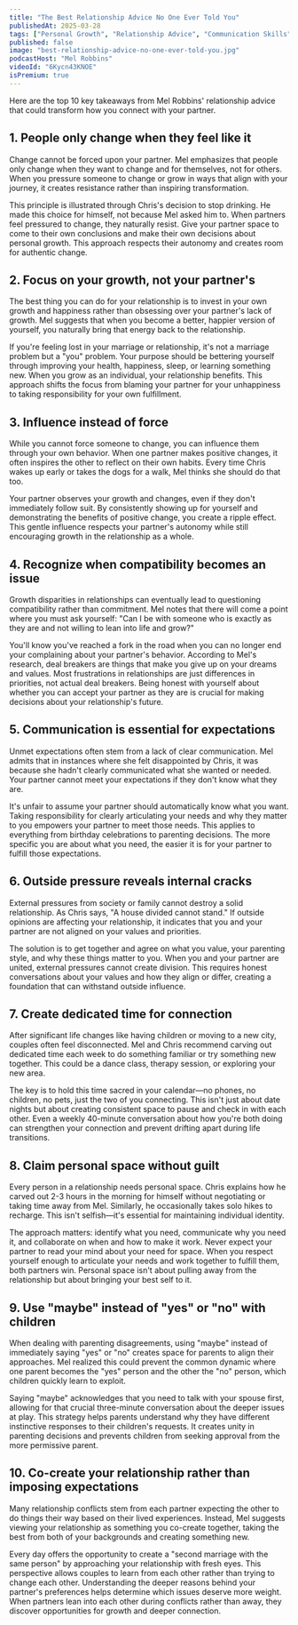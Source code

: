 ```yaml
---
title: "The Best Relationship Advice No One Ever Told You"
publishedAt: 2025-03-28
tags: ["Personal Growth", "Relationship Advice", "Communication Skills"]
published: false
image: "best-relationship-advice-no-one-ever-told-you.jpg"
podcastHost: "Mel Robbins"
videoId: "6Kycn43KNOE"
isPremium: true
---
```



<PodcastSummaryPageLayout frontmatter={frontmatter}>

Here are the top 10 key takeaways from Mel Robbins' relationship advice that could transform how you connect with your partner.

## 1. People only change when they feel like it

Change cannot be forced upon your partner. Mel emphasizes that people only change when they want to change and for themselves, not for others. When you pressure someone to change or grow in ways that align with your journey, it creates resistance rather than inspiring transformation.

This principle is illustrated through Chris's decision to stop drinking. He made this choice for himself, not because Mel asked him to. When partners feel pressured to change, they naturally resist. Give your partner space to come to their own conclusions and make their own decisions about personal growth. This approach respects their autonomy and creates room for authentic change.

## 2. Focus on your growth, not your partner's

The best thing you can do for your relationship is to invest in your own growth and happiness rather than obsessing over your partner's lack of growth. Mel suggests that when you become a better, happier version of yourself, you naturally bring that energy back to the relationship.

If you're feeling lost in your marriage or relationship, it's not a marriage problem but a "you" problem. Your purpose should be bettering yourself through improving your health, happiness, sleep, or learning something new. When you grow as an individual, your relationship benefits. This approach shifts the focus from blaming your partner for your unhappiness to taking responsibility for your own fulfillment.

## 3. Influence instead of force

While you cannot force someone to change, you can influence them through your own behavior. When one partner makes positive changes, it often inspires the other to reflect on their own habits. Every time Chris wakes up early or takes the dogs for a walk, Mel thinks she should do that too.

Your partner observes your growth and changes, even if they don't immediately follow suit. By consistently showing up for yourself and demonstrating the benefits of positive change, you create a ripple effect. This gentle influence respects your partner's autonomy while still encouraging growth in the relationship as a whole.

## 4. Recognize when compatibility becomes an issue

Growth disparities in relationships can eventually lead to questioning compatibility rather than commitment. Mel notes that there will come a point where you must ask yourself: "Can I be with someone who is exactly as they are and not willing to lean into life and grow?"

You'll know you've reached a fork in the road when you can no longer end your complaining about your partner's behavior. According to Mel's research, deal breakers are things that make you give up on your dreams and values. Most frustrations in relationships are just differences in priorities, not actual deal breakers. Being honest with yourself about whether you can accept your partner as they are is crucial for making decisions about your relationship's future.

## 5. Communication is essential for expectations

Unmet expectations often stem from a lack of clear communication. Mel admits that in instances where she felt disappointed by Chris, it was because she hadn't clearly communicated what she wanted or needed. Your partner cannot meet your expectations if they don't know what they are.

It's unfair to assume your partner should automatically know what you want. Taking responsibility for clearly articulating your needs and why they matter to you empowers your partner to meet those needs. This applies to everything from birthday celebrations to parenting decisions. The more specific you are about what you need, the easier it is for your partner to fulfill those expectations.

## 6. Outside pressure reveals internal cracks

External pressures from society or family cannot destroy a solid relationship. As Chris says, "A house divided cannot stand." If outside opinions are affecting your relationship, it indicates that you and your partner are not aligned on your values and priorities.

The solution is to get together and agree on what you value, your parenting style, and why these things matter to you. When you and your partner are united, external pressures cannot create division. This requires honest conversations about your values and how they align or differ, creating a foundation that can withstand outside influence.

## 7. Create dedicated time for connection

After significant life changes like having children or moving to a new city, couples often feel disconnected. Mel and Chris recommend carving out dedicated time each week to do something familiar or try something new together. This could be a dance class, therapy session, or exploring your new area.

The key is to hold this time sacred in your calendar—no phones, no children, no pets, just the two of you connecting. This isn't just about date nights but about creating consistent space to pause and check in with each other. Even a weekly 40-minute conversation about how you're both doing can strengthen your connection and prevent drifting apart during life transitions.

## 8. Claim personal space without guilt

Every person in a relationship needs personal space. Chris explains how he carved out 2-3 hours in the morning for himself without negotiating or taking time away from Mel. Similarly, he occasionally takes solo hikes to recharge. This isn't selfish—it's essential for maintaining individual identity.

The approach matters: identify what you need, communicate why you need it, and collaborate on when and how to make it work. Never expect your partner to read your mind about your need for space. When you respect yourself enough to articulate your needs and work together to fulfill them, both partners win. Personal space isn't about pulling away from the relationship but about bringing your best self to it.

## 9. Use "maybe" instead of "yes" or "no" with children

When dealing with parenting disagreements, using "maybe" instead of immediately saying "yes" or "no" creates space for parents to align their approaches. Mel realized this could prevent the common dynamic where one parent becomes the "yes" person and the other the "no" person, which children quickly learn to exploit.

Saying "maybe" acknowledges that you need to talk with your spouse first, allowing for that crucial three-minute conversation about the deeper issues at play. This strategy helps parents understand why they have different instinctive responses to their children's requests. It creates unity in parenting decisions and prevents children from seeking approval from the more permissive parent.

## 10. Co-create your relationship rather than imposing expectations

Many relationship conflicts stem from each partner expecting the other to do things their way based on their lived experiences. Instead, Mel suggests viewing your relationship as something you co-create together, taking the best from both of your backgrounds and creating something new.

Every day offers the opportunity to create a "second marriage with the same person" by approaching your relationship with fresh eyes. This perspective allows couples to learn from each other rather than trying to change each other. Understanding the deeper reasons behind your partner's preferences helps determine which issues deserve more weight. When partners lean into each other during conflicts rather than away, they discover opportunities for growth and deeper connection.

</PodcastSummaryPageLayout>
